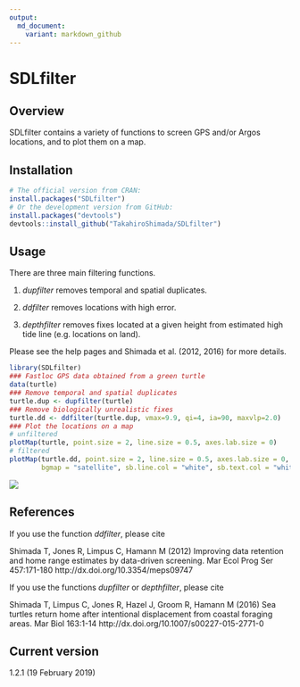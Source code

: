 ```yaml
---
output:
  md_document:
    variant: markdown_github
---
```


<!-- README.md is generated from README.Rmd. Please edit that file -->


SDLfilter
=========

Overview 
--------
SDLfilter contains a variety of functions to screen GPS and/or Argos locations, and to plot them on a map. 


Installation
--------

```r
# The official version from CRAN:
install.packages("SDLfilter")
# Or the development version from GitHub:
install.packages("devtools")
devtools::install_github("TakahiroShimada/SDLfilter")
```

Usage
--------

There are three main filtering functions.

1. *dupfilter* removes temporal and spatial duplicates.

2. *ddfilter* removes locations with high error.

3. *depthfilter* removes fixes located at a given height from estimated high tide line (e.g. locations on land). 

Please see the help pages and Shimada et al. (2012, 2016) for more details.

```r
library(SDLfilter)
### Fastloc GPS data obtained from a green turtle
data(turtle)
### Remove temporal and spatial duplicates
turtle.dup <- dupfilter(turtle)
### Remove biologically unrealistic fixes 
turtle.dd <- ddfilter(turtle.dup, vmax=9.9, qi=4, ia=90, maxvlp=2.0)
### Plot the locations on a map
# unfiltered
plotMap(turtle, point.size = 2, line.size = 0.5, axes.lab.size = 0)
# filtered
plotMap(turtle.dd, point.size = 2, line.size = 0.5, axes.lab.size = 0,
        bgmap = "satellite", sb.line.col = "white", sb.text.col = "white")
```


![](man/figures/README-example.png)


References
--------

If you use the function *ddfilter*, please cite

Shimada T, Jones R, Limpus C, Hamann M (2012) Improving data retention and home range estimates by data-driven screening. Mar Ecol Prog Ser 457:171-180 http://dx.doi.org/10.3354/meps09747

If you use the functions *dupfilter* or *depthfilter*, please cite

Shimada T, Limpus C, Jones R, Hazel J, Groom R, Hamann M (2016) Sea turtles return home after intentional displacement from coastal foraging areas. Mar Biol 163:1-14 http://dx.doi.org/10.1007/s00227-015-2771-0


Current version
--------
1.2.1 (19 February 2019)
